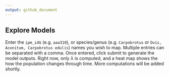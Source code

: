 ```yaml
---
output: github_document
---
```

## Explore Models

Enter the `ipm_id`s (e.g. `aaa310`), or species/genus (e.g. `Carpobrotus` or `Ovis, Aconitum, Carpobrotus edulis`) names you wish to map. Multiple entries can be separated with a comma. Once entered, click submit to generate the model outputs. Right now, only $\lambda$ is computed, and a heat map shows the how the population changes through time. More computations will be added shortly. 
